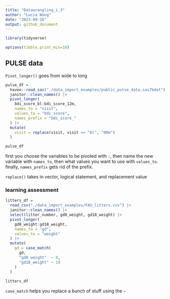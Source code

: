 ```yaml
---
title: "Datawrangling_i_3"
author: "Lucia Wang"
date: "2023-09-26"
output: github_document
---
```


```r
library(tidyverse)

options(tibble.print_min=10)
```

## PULSE data
`Pivot_longer()` goes from wide to long
```r
pulse_df = 
  haven::read_sas("./data_import_examples/public_pulse_data.sas7bdat") |>
  janitor::clean_names() |>
  pivot_longer(
    bdi_score_bl:bdi_score_12m,
    names_to = "visit",
    values_to = "bdi_score",
    names_prefix = "bdi_score_"
  ) |>
  mutate(
    visit = replace(visit, visit == "bl", "00m")
  )

pulse_df
```
first you choose the variables to be pivoted with `:`, then name the new variable with `names_to`, then what values you want to use with `values_to`. finally, `names_prefix` gets rid of the prefix.

`replace()` takes in vector, logical statement, and replacement value

### learning assessment
```r
litters_df =
  read_csv("./data_import_examples/FAS_litters.csv") |>
  janitor::clean_names() |>
  select(litter_number, gd0_weight, gd18_weight) |>
  pivot_longer(
    gd0_weight:gd18_weight, 
    names_to = "gd",
    values_to = "weight"
  ) |>
  mutate(
    gd = case_match(
      gd, 
      "gd0_weight"  ~ 0,
      "gd18_weight" ~ 18
    )
  )
  
litters_df
```

`case_match` helps you replace a bunch of stuff using the `~` 
  

